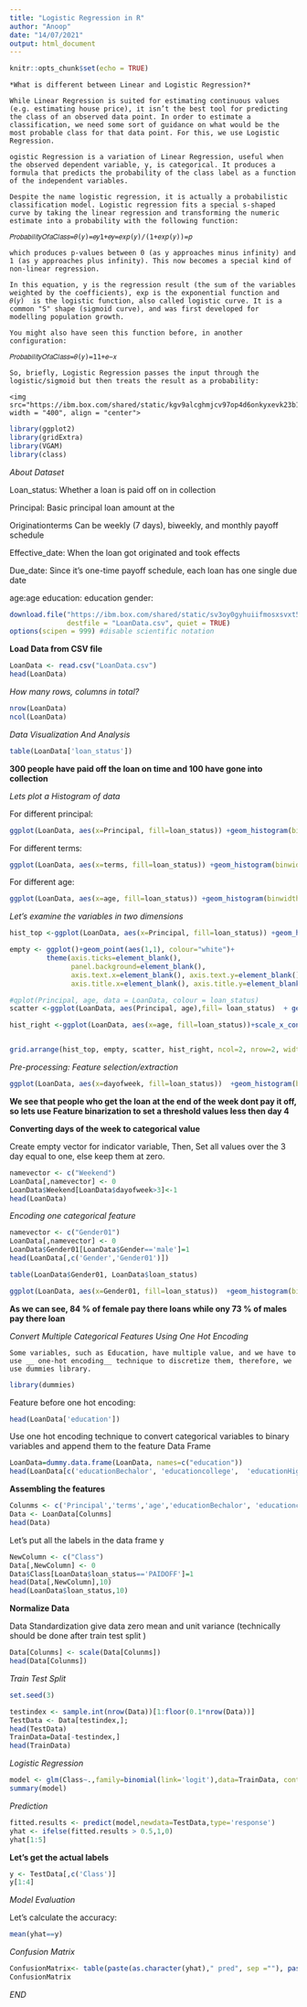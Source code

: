 ---
title: "Logistic Regression in R"
author: "Anoop"
date: "14/07/2021"
output: html_document
---

```{r setup, include=FALSE}
knitr::opts_chunk$set(echo = TRUE)
```

```
*What is different between Linear and Logistic Regression?*

While Linear Regression is suited for estimating continuous values (e.g. estimating house price), it isn’t the best tool for predicting the class of an observed data point. In order to estimate a classification, we need some sort of guidance on what would be the most probable class for that data point. For this, we use Logistic Regression.

```

```
ogistic Regression is a variation of Linear Regression, useful when the observed dependent variable, y, is categorical. It produces a formula that predicts the probability of the class label as a function of the independent variables.

Despite the name logistic regression, it is actually a probabilistic classification model. Logistic regression fits a special s-shaped curve by taking the linear regression and transforming the numeric estimate into a probability with the following function:

𝑃𝑟𝑜𝑏𝑎𝑏𝑖𝑙𝑖𝑡𝑦𝑂𝑓𝑎𝐶𝑙𝑎𝑠𝑠=𝜃(𝑦)=𝑒𝑦1+𝑒𝑦=𝑒𝑥𝑝(𝑦)/(1+𝑒𝑥𝑝(𝑦))=𝑝
 
which produces p-values between 0 (as y approaches minus infinity) and 1 (as y approaches plus infinity). This now becomes a special kind of non-linear regression.

In this equation, y is the regression result (the sum of the variables weighted by the coefficients), exp is the exponential function and  𝜃(𝑦)  is the logistic function, also called logistic curve. It is a common "S" shape (sigmoid curve), and was first developed for modelling population growth.

You might also have seen this function before, in another configuration:

𝑃𝑟𝑜𝑏𝑎𝑏𝑖𝑙𝑖𝑡𝑦𝑂𝑓𝑎𝐶𝑙𝑎𝑠𝑠=𝜃(𝑦)=11+𝑒−𝑥
 
So, briefly, Logistic Regression passes the input through the logistic/sigmoid but then treats the result as a probability:

<img src="https://ibm.box.com/shared/static/kgv9alcghmjcv97op4d6onkyxevk23b1.png", width = "400", align = "center">

```

```{r}
library(ggplot2)
library(gridExtra)
library(VGAM)
library(class)

```
*About Dataset*

Loan_status: Whether a loan is paid off on in collection

Principal: Basic principal loan amount at the

Originationterms Can be weekly (7 days), biweekly, and monthly payoff schedule

Effective_date: When the loan got originated and took effects

Due_date: Since it’s one-time payoff schedule, each loan has one single due date

age:age education: education gender:

```{r}
download.file("https://ibm.box.com/shared/static/sv3oy0gyhuiifmosxsvxt5ogfs71iv37.csv",
              destfile = "LoanData.csv", quiet = TRUE)
options(scipen = 999) #disable scientific notation
```

**Load Data from CSV file**

```{r}
LoanData <- read.csv("LoanData.csv")
head(LoanData)
```

*How many rows, columns in total?*
```{r}
nrow(LoanData)
ncol(LoanData)
```
*Data Visualization And Analysis*

```{r}
table(LoanData['loan_status'])
```
**300 people have paid off the loan on time and 100 have gone into collection**

*Lets plot a Histogram of data*

For different principal:

```{r}
ggplot(LoanData, aes(x=Principal, fill=loan_status)) +geom_histogram(binwidth=120,alpha=0.35,aes(y=0.5*..density..),position='identity')
```
For different terms:

```{r}
ggplot(LoanData, aes(x=terms, fill=loan_status)) +geom_histogram(binwidth=10,alpha=0.45,aes(y=1*..density..),position='identity')+scale_x_continuous(limits = c(0, 40))
```
For different age:

```{r}
ggplot(LoanData, aes(x=age, fill=loan_status)) +geom_histogram(binwidth=1,alpha=0.55,aes(y=1*..density..),position='identity')+scale_x_continuous(limits = c(0, 40))
```

*Let's examine the variables in two dimensions*

```{r}
hist_top <-ggplot(LoanData, aes(x=Principal, fill=loan_status)) +geom_histogram(binwidth=100,alpha=0.55,aes(y=1*..density..),position='identity')+ theme(legend.position="none")+scale_x_continuous(limits = c(200, 1100))

empty <- ggplot()+geom_point(aes(1,1), colour="white")+
         theme(axis.ticks=element_blank(), 
               panel.background=element_blank(), 
               axis.text.x=element_blank(), axis.text.y=element_blank(),           
               axis.title.x=element_blank(), axis.title.y=element_blank())

#qplot(Principal, age, data = LoanData, colour = loan_status)
scatter <-ggplot(LoanData, aes(Principal, age),fill= loan_status)  + geom_point(aes(colour = loan_status))+ theme(legend.position="top")

hist_right <-ggplot(LoanData, aes(x=age, fill=loan_status))+scale_x_continuous(limits = c(20, 45)) +geom_histogram(binwidth=1,alpha=0.55,aes(y=0.5*..density..),position='identity')+coord_flip()+ theme(legend.position="none")


grid.arrange(hist_top, empty, scatter, hist_right, ncol=2, nrow=2, widths=c(4, 1), heights=c(1, 4))
```

*Pre-processing: Feature selection/extraction*

```{r}
ggplot(LoanData, aes(x=dayofweek, fill=loan_status))  +geom_histogram(binwidth=1,alpha=0.55,aes(y=1*..density..),position='identity')+scale_x_continuous(limits = c(0, 7))
```
**We see that people who get the loan at the end of the week dont pay it off, so lets use Feature binarization to set a threshold values less then day 4**

**Converting days of the week to categorical value**

Create empty vector for indicator variable, Then, Set all values over the 3 day equal to one, else keep them at zero.

```{r}
namevector <- c("Weekend")
LoanData[,namevector] <- 0
LoanData$Weekend[LoanData$dayofweek>3]<-1
head(LoanData)
```

*Encoding one categorical feature*

```{r}
namevector <- c("Gender01")
LoanData[,namevector] <- 0
LoanData$Gender01[LoanData$Gender=='male']=1
head(LoanData[,c('Gender','Gender01')])

```

```{r}
table(LoanData$Gender01, LoanData$loan_status)
```

```{r}
ggplot(LoanData, aes(x=Gender01, fill=loan_status))  +geom_histogram(binwidth=1,alpha=0.55,aes(y=1*..density..),position='identity')+scale_x_continuous(limits = c(0, 2))
```
**As we can see, 84 % of female pay there loans while ony 73 % of males pay there loan**

*Convert Multiple Categorical Features Using One Hot Encoding*

```
Some variables, such as Education, have multiple value, and we have to use __ one-hot encoding__ technique to discretize them, therefore, we use dummies library.

```

```{r}
library(dummies)
```

Feature before one hot encoding:

```{r}
head(LoanData['education'])
```

Use one hot encoding technique to convert categorical variables to binary variables and append them to the feature Data Frame

```{r}
LoanData=dummy.data.frame(LoanData, names=c("education"))
head(LoanData[c('educationBechalor', 'educationcollege',  'educationHigh School or Below','educationMaster or Above')])
```
**Assembling the features**

```{r}
Colunms <- c('Principal','terms','age','educationBechalor', 'educationcollege',  'educationHigh School or Below','educationMaster or Above','Weekend','Gender01')
Data <- LoanData[Colunms]
head(Data)
```

Let's put all the labels in the data frame y

```{r}
NewColumn <- c("Class")
Data[,NewColumn] <- 0
Data$Class[LoanData$loan_status=='PAIDOFF']=1
head(Data[,NewColumn],10)
head(LoanData$loan_status,10)
```
**Normalize Data**

Data Standardization give data zero mean and unit variance (technically should be done after train test split )

```{r}
Data[Colunms] <- scale(Data[Colunms])
head(Data[Colunms])
```

*Train Test Split*

```{r}
set.seed(3)

testindex <- sample.int(nrow(Data))[1:floor(0.1*nrow(Data))]
TestData <- Data[testindex,];
head(TestData)
TrainData=Data[-testindex,]
head(TrainData)
```
*Logistic Regression*

```{r}
model <- glm(Class~.,family=binomial(link='logit'),data=TrainData, control = list(maxit = 50))
summary(model)
```
*Prediction*

```{r}
fitted.results <- predict(model,newdata=TestData,type='response')
yhat <- ifelse(fitted.results > 0.5,1,0)
yhat[1:5]
```
**Let's get the actual labels**

```{r}
y <- TestData[,c('Class')]
y[1:4]
```
*Model Evaluation*

Let's calculate the accuracy:

```{r}
mean(yhat==y)
```

*Confusion Matrix*

```{r}
ConfusionMatrix<- table(paste(as.character(yhat)," pred", sep =""), paste(as.character(y)," true", sep =""))
ConfusionMatrix
```

*END*